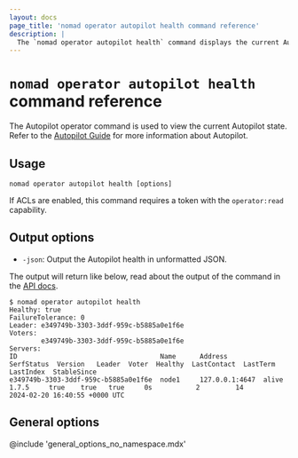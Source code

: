 ```yaml
---
layout: docs
page_title: 'nomad operator autopilot health command reference'
description: |
  The `nomad operator autopilot health` command displays the current Autopilot internal health.
---
```


# `nomad operator autopilot health` command reference

The Autopilot operator command is used to view the current Autopilot state.
Refer to the [Autopilot Guide][autopilot-guide] for more information about
Autopilot.

## Usage

```plaintext
nomad operator autopilot health [options]
```

If ACLs are enabled, this command requires a token with the `operator:read`
capability.

## Output options

- `-json`: Output the Autopilot health in unformatted JSON.

The output will return like below, read about the output of the command in the [API docs][api-docs].

```shell-session
$ nomad operator autopilot health
Healthy: true
FailureTolerance: 0
Leader: e349749b-3303-3ddf-959c-b5885a0e1f6e
Voters:
        e349749b-3303-3ddf-959c-b5885a0e1f6e
Servers:
ID                                    Name      Address         SerfStatus  Version   Leader  Voter  Healthy  LastContact  LastTerm  LastIndex  StableSince
e349749b-3303-3ddf-959c-b5885a0e1f6e  node1     127.0.0.1:4647  alive       1.7.5     true    true   true     0s           2         14         2024-02-20 16:40:55 +0000 UTC
```

## General options

@include 'general_options_no_namespace.mdx'

[autopilot-guide]: /nomad/tutorials/manage-clusters/autopilot
[api-docs]: /nomad/api-docs/operator/autopilot#read-autopilot-configuration

